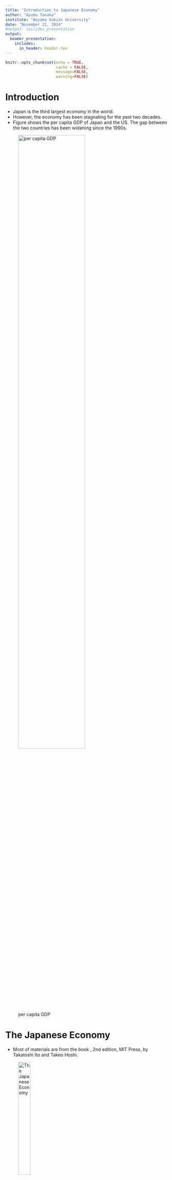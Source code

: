 ```yaml
---
title: "Introduction to Japanese Economy"
author: "Ayumu Tanaka"
institute: "Aoyama Gakuin University"
date: "November 21, 2024"
#output: ioslides_presentation
output: 
  beamer_presentation: 
    includes:
      in_header: header.tex
---
```





```r
knitr::opts_chunk$set(echo = TRUE, 
                      cache = FALSE, 
                      message=FALSE, 
                      warning=FALSE) 

```




# Introduction

- Japan is the third largest economy in the world.
- However, the economy has been stagnating for the past two decades.
- Figure shows the per capita GDP of Japan and the US. The gap between the two countries has been widening since the 1990s.

![per capita GDP](gdp-per-capita-1.png){width=70%}





# The Japanese Economy


::: {}
- Most of materials are from the book [\textit{The Japanese Economy}](https://mitpress.mit.edu/9780262538244/the-japanese-economy/), 2nd edition, MIT Press, by Takatoshi Ito and Takeo Hoshi.

:::

::: {}

![The Japanese Economy](TheJapaneseEconomy.png){width=30%}

:::

# The Lost Two Decades

- After the burst of the bubble in the early 1990s, the Japanese economy has been stagnating.
- The figure shows the real and nominal GDP growth rate of Japan. The average growth rate of real GDP has been less than 1% since the 1990s.

![](fig14-1.png)

- GFC: Global Financial Crisis

# Phases 1 and 2. The bubble economy and the burst
- The bubble economy in the late 1980s was characterized by the rapid increase in asset prices, especially in the stock and real estate markets.
- The bubble burst in the early 1990s, and the asset prices plummeted.
- It resulted in the non-performing loans in the banking sector, which led to the banking crisis.
- The banks stopped lending, and the economy went into a recession.
- The government finally had to inject public funds to save the banks.

# Stock prices

- The figure shows the stock price index.
- The stock prices increased rapidly in the late 1980s, and then dropped sharply in the early 1990s.

![](fig14-2.png)

# Some implications on exports

Amiti, M., & Weinstein, D. E. (2011). Exports and financial shocks. \textit{The Quarterly Journal of Economics}, 126(4), 1841-1877. <https://doi.org/10.1093/qje/qjr033>

- Amiti and Weinstein (2011) examine the impact of Japan's financial shocks on exports.
- The data set covers the Japanese financial crises from 1990 through 2010.
- They match exporters with the main bank that provides them with trade finance.
- They find that the health of banks providing trade finance is an important determinant of firm-level exports during crises.

# Phase 3. Koizumi reform
- Junichiro Koizumi became the Prime Minister in 2001.
- He implemented the structural reform, including the privatization of the postal service, the reform of the pension system, and the deregulation of the economy.
- The economy started to recover, and the GDP growth rate increased.
- However, the recovery was short-lived, and the economy went back to stagnation.

![](Junichiro_Koizumi.jpg){width=20%}

Source: [Wikipedia](https://en.wikipedia.org/wiki/Junichiro_Koizumi)


# Phase 4. Global Financial Crisis
- The global financial crisis in 2008 hit the Japanese economy hard.
- The exports to th US and other countries dropped sharply.
- As a results, the GDP growth rate plummeted, and the economy went into a recession.
- The government implemented the fiscal stimulus package, but the economy did not recover.

# Phase 5. Abenomics
- Shinzo Abe became the Prime Minister in 2012.
- He implemented the three arrows of Abenomics:
  1. monetary easing
  2. fiscal stimulus, and
  3. structural reform.
- The economy started to recover, and the GDP growth rate increased.

![](Shinzo_Abe.jpg){width=20%}

Source: [Wikipedia](https://en.wikipedia.org/wiki/Shinzo_Abe)

# What is the problem?

- [Hayashi and Prescott (2002)](https://doi.org/10.1006/redy.2001.0149) argue that the problem is not the breakdown of the financial system.
- They find that corporations large and small were able to find financing for investments.
- The problem is a low productivity growth rate.
- Growth theory, treating TFP as exogenous, accounts well for the Japanese lost decade of growth.
- They think that research effort should be focused on what policy changes will allow productivity to again grow rapidly.

\centering
![](Hayashi_Prescott.png){width=50%}


# The Growth Model

- The aggregate production function is given by
$$
Y=A K^{\theta}(h E)^{1-\theta} \qquad (1)
$$
where 
- $Y$ is aggregate output, 
- $A$ is TFP, $K$ is aggregate capital, 
- $E$ is aggregate employment, and 
- $h$ is hours per employee.
- The parameter $\theta$ is the capital share in output. 

# Growth Accounting
- Let $N$ be the working-age population and define

$$
y \equiv Y / N, \quad e \equiv E / N, \quad x \equiv K / Y
$$

- Using these definitions on (1) and by simple algebra, we obtain
$$
y=A^{1 /(1-\theta)} h e x^{\theta /(1-\theta)}
$$

- The output per adult $y$ can be decomposed into four factors: 

1. the TFP factor $A^{1 /(1-\theta)}$, 
1. the workweek factor $h$, 
1. the employment rate factor $e$, and
1. the capital intensity factor $x^{\theta /(1-\theta)}$.  
    - The capital share parameter is set at 0.362.

# Growth Accounting Results

\centering
![](Hayashi_Prescott_T1.jpg){width=100%}

- The contribution of TFP growth between 1983--1991 and 1991--2000 accounts for nearly all of the decline in the growth rate (the growth in output per working-age person). 

<!--
- In spite of the low TFP growth in the 1973--1983 period, output per adult increased at 2.2%. The reason that growth in output per adult was higher in the 1973--1983 period than in the 1991--2000 period is that in the earlier period there was significantly more capital deepening and a smaller reduction in the labor input per working-age person.
-->

# The reasons for the low TFP growth

- [Fukao (2013)](https://doi.org/10.1111/aepr.12020) argues that the low TFP growth is due to the slow accumulation of information and communication technology capital and intangible investment.
- Using the firm-level data, he finds that the large firms have expanded their supply chains globally and relocated their factories abroad. They enjoyed an acceleration in the total factor productivity growth in recent years.
- On the other hand, the small- and medium-sized enterprises were left behind in information and communication technology capital and intangible investment, and their productivity growth has been very low.

\centering
![](Fukao2013.png){width=60%}


# Natural Disasters

- Japan is prone to natural disasters, such as earthquakes, tsunamis, and typhoons.
- The Great East Japan Earthquake in 2011 caused a huge damage to the economy. 
- It damaged the Fukushima nuclear power plant, and the nuclear accident caused the evacuation of the residents in the area.
- Japan has stopped the operation of most nuclear power plants.

\centering
![](IMG_0105.JPG){width=50%}

Note: Ishinomaki, Miyagi Prefecture, in 2011


# Electricity Generation

- The figure shows that Japan has been relying on fossil fuels for electricity generation since the Fukushima nuclear accident.
- Japan has been importing natural gas and coal from abroad. It has been increasing the trade deficit.

\centering
![](electricity_en.jpg){width=70%}

Source: <https://www.fepc.or.jp/nuclear/state/setsubi/index.html>

